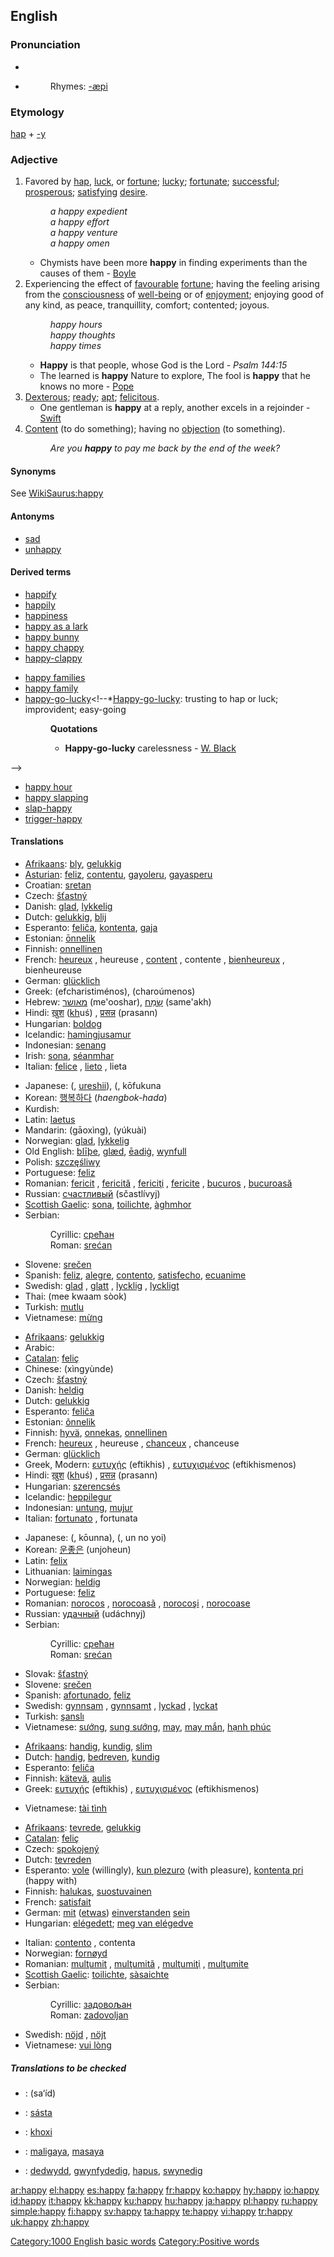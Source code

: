{{wikipedia|Happy (disambiguation)}}
==English==

{{rank|none|river|change|508|happy|hours|clear|pretty}}

===Pronunciation===
*{{IPA|/ˈhæpi/}}
*{{audio|en-us-happy.ogg|Audio (US)}}
*:Rhymes: [[Rhymes:English:-æpi|-æpi]]

===Etymology===
[[hap]] + [[-y]]

===Adjective===
{{wikipedia}}
{{en-adj|happ|ier}}

# Favored by [[hap]], [[luck]], or [[fortune]]; [[lucky]]; [[fortunate]]; [[successful]]; [[prosperous]]; [[satisfy]]ing [[desire]].
#: ''a happy expedient''
#: ''a happy effort''
#: ''a happy venture''
#: ''a happy omen''
#*Chymists have been more '''happy''' in finding experiments than the causes of them - [[Boyle]]
# Experiencing the effect of [[favourable]] [[fortune]]; having the feeling arising from the [[consciousness]] of [[well-being]] or of [[enjoyment]]; enjoying good of any kind, as peace, tranquillity, comfort; contented; joyous.
#: ''happy hours''
#: ''happy thoughts''
#: ''happy times''
#*'''Happy''' is that people, whose God is the Lord - ''Psalm 144:15''
#*The learned is '''happy''' Nature to explore, The fool is '''happy''' that he knows no more - [[Pope]]
# [[dexterous|Dexterous]]; [[ready]]; [[apt]]; [[felicitous]].
#*One gentleman is '''happy''' at a reply, another excels in a rejoinder - [[Swift]]
# [[content|Content]] (to do something); having no [[objection]] (to something).
#: ''Are you '''happy''' to pay me back by the end of the week?''

====Synonyms====
See [[WikiSaurus:happy]]

====Antonyms====
* [[sad]]
* [[unhappy]]

====Derived terms====
{{top2}}
*[[happify]]
*[[happily]]
*[[happiness]]
*[[happy as a lark]]
*[[happy bunny]]
*[[happy chappy]]
*[[happy-clappy]]
{{mid2}}
*[[happy families]]<!--card game-->
*[[happy family]] <!--*[[Happy family]]: a collection of animals of different and hostile propensities living peaceably together in one cage. Used ironically of conventional alliances of persons who are in fact mutually repugnant-->
*[[happy-go-lucky]]<!--*[[Happy-go-lucky]]: trusting to hap or luck; improvident; easy-going
*:'''Quotations'''
*:*'''Happy-go-lucky''' carelessness - [[W. Black]]
-->
*[[happy hour]]
*[[happy slapping]]
*[[slap-happy]]
*[[trigger-happy]]
{{bottom}}

====Translations====
{{trans-top|enjoying peace, comfort, etc; contented, joyous}}
*[[Afrikaans]]: [[bly]], [[gelukkig]]
*[[Asturian]]: [[feliz]], [[contentu]], [[gayoleru]], [[gayasperu]]
*Croatian: [[sretan]]
*Czech: [[šťastný]]
*Danish: [[glad]], [[lykkelig]]
*Dutch: [[gelukkig]], [[blij]]
*Esperanto: [[feliĉa]], [[kontenta]], [[gaja]]
*Estonian: [[ōnnelik]]
*Finnish: [[onnellinen]]
*French: [[heureux]] {{m}}, heureuse {{f}}, [[content#French|content]] {{m}}, contente {{f}}, [[bienheureux]] {{m}}, bienheureuse {{f}}
*German: [[glücklich]]
*Greek: {{t|el|ευχαριστημένος|m|}} (efcharistiménos), {{t|el|χαρούμενος|m|}} (charoúmenos)
*Hebrew: [[מאושר]] (me'ooshar), [[שמח|שָׂמֵחַ]] (same'akh)
*Hindi: [[ख़ुश]] (<u>kh</u>uś) <!--this underlined kh represents a Persian sound used in Hindi. I don't know it's IPA, but it's like a throaty "h" with a slight scrape-->, [[प्रसन्न]] (prasann)
*Hungarian: [[boldog]]
*Icelandic: [[hamingjusamur]]
*Indonesian: [[senang]]
*Irish: [[sona]], [[séanmhar]]
*Italian: [[felice]] {{m|f}}, [[lieto]] {{m}}, lieta {{f}}
{{trans-mid}}
*Japanese: {{JAchar|[[幸せな]]}} ({{JAchar|[[幸せな]]}}, [[ureshii]]), {{JAchar|[[幸福な]]}} ({{JAchar|[[こうふくな]]}}, kōfukuna
*Korean: [[행복하다]] (''haengbok-hada'')
*Kurdish: {{KUchar|[[دڵ خۆش]]}}
*Latin: [[laetus]]
*Mandarin: {{zh-ts|高興|高兴}} (gāoxìng), {{zh-ts|愉快|愉快}} (yúkuài)
*Norwegian: [[glad]], [[lykkelig]]
*Old English: [[bliþe|blīþe]], [[glæd]], [[eadig|ēadiġ]], [[wynfull]]
*Polish: [[szczęśliwy]]
*Portuguese: [[feliz]]
*Romanian: [[fericit]] {{m}}, [[fericită]] {{f}}, [[fericiţi]] {{p}}, [[fericite]] {{f|p}}, [[bucuros]] {{m}}, [[bucuroasă]] {{f}}
*Russian: [[счастливый]] (sčastlívyj)
*[[Scottish Gaelic]]: [[sona]], [[toilichte]], [[àghmhor]]
*Serbian:
*:Cyrillic: [[срећан]] {{m}}
*:Roman: [[srećan]] {{m}}
*Slovene: [[srečen]]
*Spanish: [[feliz]], [[alegre]], [[contento]], [[satisfecho]], [[ecuanime]]
*Swedish: [[glad]] {{c}}, [[glatt]] {{n}}, [[lycklig]] {{c}}, [[lyckligt]] {{n}}
*Thai: {{THchar|[[มีความสุข]]}} (mee kwaam sòok)
*Turkish: [[mutlu]]
*Vietnamese: [[mừng]]
{{trans-bottom}}

{{trans-top|fortunate}}
*[[Afrikaans]]: [[gelukkig]]
*Arabic: {{ARchar|[[محظوظ|مَحْظوظ]]}}
*[[Catalan]]: [[feliç]]
*Chinese: {{zh-ts|幸運的|幸运的}} (xìngyùnde)
*Czech: [[šťastný]]
*Danish: [[heldig]]
*Dutch: [[gelukkig]]
*Esperanto: [[feliĉa]]
*Estonian: [[õnnelik]]
*Finnish: [[hyvä]], [[onnekas]], [[onnellinen]]
*French: [[heureux]] {{m}}, heureuse {{f}}, [[chanceux]] {{m}}, chanceuse {{f}}
*German: [[glücklich]]
*Greek, Modern: [[ευτυχής]] (eftikhis) {{m}}, [[ευτυχισμένος]] (eftikhismenos) {{m}}
*Hindi: [[ख़ुश]] (<u>kh</u>uś) <!--this underlined kh represents a Persian sound used in Hindi. I don't know the IPA, but it's like a throaty "h" with a slight scrape-->, [[प्रसन्न]] (prasann)
*Hungarian: [[szerencsés]]
*Icelandic: [[heppilegur]]
*Indonesian: [[untung]], [[mujur]]
*Italian: [[fortunato]] {{m}}, fortunata {{f}}
{{trans-mid}}
*Japanese: {{JAchar|[[幸運な]]}} ({{JAchar|[[こううんな]]}}, kōunna), {{JAchar|[[運のよい]]}} ({{JAchar|[[うんのよい]]}}, un no yoi)
*Korean: [[운좋은]] (unjoheun)
*Latin: [[felix]]
*Lithuanian: [[laimingas]]
*Norwegian: [[heldig]]
*Portuguese: [[feliz#Portuguese|feliz]]
*Romanian: [[norocos]] {{m}}, [[norocoasã]] {{f}}, [[norocoşi]] {{m|p}}, [[norocoase]] {{f|p}}
*Russian: [[удачный]] (udáchnyj)
*Serbian:
*:Cyrillic: [[срећан]] {{m}}
*:Roman: [[srećan]] {{m}}
*Slovak: [[šťastný]]
*Slovene: [[srečen]]
*Spanish: [[afortunado]], [[feliz#Spanish|feliz]]
*Swedish: [[gynnsam]] {{c}}, [[gynnsamt]] {{n}}, [[lyckad]] {{c}}, [[lyckat]] {{n}}
*Turkish: [[şanslı]]
*Vietnamese: [[sướng]], [[sung sướng]], [[may#Vietnamese|may]], [[may mắn]], [[hạnh phúc]]
{{trans-bottom}}

{{trans-top|dexterous; ready; apt; felicitous}}
*[[Afrikaans]]: [[handig]], [[kundig]], [[slim]]
*Dutch: [[handig]], [[bedreven]], [[kundig]]
*Esperanto: [[feliĉa]]
*Finnish: [[kätevä]], [[aulis]]
*Greek: [[ευτυχής]] (eftikhis) {{m}}, [[ευτυχισμένος]] (eftikhismenos) {{m}}
{{trans-mid}}
*Vietnamese: [[tài tình]]
{{trans-bottom}}

{{trans-top|content (to do something); having no objection (to something)}}
*[[Afrikaans]]: [[tevrede]], [[gelukkig]]
*[[Catalan]]: [[feliç]]
*Czech: [[spokojený]]
*Dutch: [[tevreden]]
*Esperanto: [[vole]] (willingly), [[kun plezuro]] (with pleasure), [[kontenta pri]] (happy with)
*Finnish: [[halukas]], [[suostuvainen]]
*French: [[satisfait]] {{m}}
*German: [[mit]] ([[etwas]]) [[einverstanden]] [[sein]]
*Hungarian: [[elégedett]]; [[meg van elégedve]]
{{trans-mid}}
*Italian: [[contento]] {{m}}, contenta {{f}}
*Norwegian: [[fornøyd]]
*Romanian: [[mulţumit]] {{m}}, [[mulţumitã]] {{f}}, [[mulţumiţi]] {{m|p}}, [[mulţumite]] {{f|p}}
*[[Scottish Gaelic]]: [[toilichte]], [[sàsaichte]]
*Serbian:
*:Cyrillic: [[задовољан]] {{m}}
*:Roman: [[zadovoljan]] {{m}}
*Swedish: [[nöjd]] {{c}}, [[nöjt]] {{n}}
*Vietnamese: [[vui lòng]]
{{trans-bottom}}

=====Translations to be checked=====
{{checktrans}}
*{{ttbc|Arabic}}: {{ARchar|[[سعيد]]}} (sa‘íd)
*{{ttbc|Irish}}: [[sásta]]
*{{ttbc|Konkani}}: [[khoxi]]
*{{ttbc|Tagalog}}: [[maligaya]], [[masaya]]
*{{ttbc|Welsh}}: [[dedwydd]], [[gwynfydedig]], [[hapus]], [[swynedig]]

[[Category:1000 English basic words]]
[[Category:Positive words]]

[[ar:happy]]
[[el:happy]]
[[es:happy]]
[[fa:happy]]
[[fr:happy]]
[[ko:happy]]
[[hy:happy]]
[[io:happy]]
[[id:happy]]
[[it:happy]]
[[kk:happy]]
[[ku:happy]]
[[hu:happy]]
[[ja:happy]]
[[pl:happy]]
[[ru:happy]]
[[simple:happy]]
[[fi:happy]]
[[sv:happy]]
[[ta:happy]]
[[te:happy]]
[[vi:happy]]
[[tr:happy]]
[[uk:happy]]
[[zh:happy]]